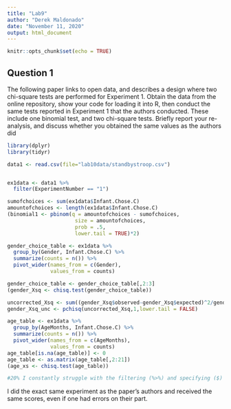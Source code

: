 ```yaml
---
title: "Lab9"
author: "Derek Maldonado"
date: "November 11, 2020"
output: html_document
---
```


```r
knitr::opts_chunk$set(echo = TRUE)
```

## Question 1

The following paper links to open data, and describes a design where two chi-square tests are performed for Experiment 1.
Obtain the data from the online repository, show your code for loading it into R, then conduct the same tests reported in Experiment 1 that the authors conducted. These include one binomial test, and two chi-square tests. Briefly report your re-analysis, and discuss whether you obtained the same values as the authors did

```r
library(dplyr)
library(tidyr)

data1 <- read.csv(file="lab10data/standbystroop.csv")


ex1data <- data1 %>%
  filter(ExperimentNumber == "1")

sumofchoices <- sum(ex1data$Infant.Chose.C)
amountofchoices <- length(ex1data$Infant.Chose.C)
(binomial1 <- pbinom(q = amountofchoices - sumofchoices,
                      size = amountofchoices, 
                      prob = .5, 
                      lower.tail = TRUE)*2)

gender_choice_table <- ex1data %>%
  group_by(Gender, Infant.Chose.C) %>%
  summarize(counts = n()) %>%
  pivot_wider(names_from = c(Gender),
              values_from = counts)

gender_choice_table <- gender_choice_table[,2:3]
(gender_Xsq <- chisq.test(gender_choice_table))  

uncorrected_Xsq <- sum((gender_Xsq$observed-gender_Xsq$expected)^2/gender_Xsq$expected)
gender_Xsq_unc <- pchisq(uncorrected_Xsq,1,lower.tail = FALSE)

age_table <- ex1data %>%
  group_by(AgeMonths, Infant.Chose.C) %>%
  summarize(counts = n()) %>%
  pivot_wider(names_from = c(AgeMonths),
              values_from = counts)
age_table[is.na(age_table)] <- 0
age_table <- as.matrix(age_table[,2:21])
(age_xs <- chisq.test(age_table))

#20% I constantly struggle with the filtering (%>%) and specifying ($) of the data i'm working with. I need to get the hang of that.

```
I did the exact same experiment as the paper's authors and received the same scores, even if one had errors on their part. 

